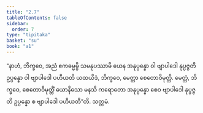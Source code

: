 ```yaml
---
title: "2.7"
tableOfContents: false
sidebar:
  order: 7
type: "tipitaka"
basket: "su"
book: "a1"
---
```



<DynamicBreadcrumb />

<Division number="17" book="a1" e="ch" v="15" p="3">

<Paragraph number="36" book="a1">
“နာဟံ, ဘိက္ခဝေ, အညံ ဧကဓမ္မမ္ပိ သမနုပဿာမိ ယေန အနုပ္ပန္နော ဝါ ဗျာပါဒေါ နုပ္ပဇ္ဇတိ ဥပ္ပန္နော ဝါ ဗျာပါဒေါ ပဟီယတိ ယထယိဒံ, ဘိက္ခဝေ, မေတ္တာ စေတောဝိမုတ္တိ. မေတ္တံ, ဘိက္ခဝေ, စေတောဝိမုတ္တိံ ယောနိသော မနသိ ကရောတော အနုပ္ပန္နော စေဝ ဗျာပါဒေါ နုပ္ပဇ္ဇတိ ဥပ္ပန္နော စ ဗျာပါဒေါ ပဟီယတီ”တိ.

</Paragraph>
</Division>

<Paragraph number="37" type="center" book="a1">
သတ္တမံ.
</Paragraph>